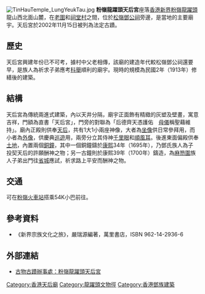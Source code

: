 [[File:TinHauTemple_LungYeukTau.jpg|thumb]]
'''粉嶺龍躍頭天后宮'''座落[[香港|香港]][[新界|新界]][[粉嶺|粉嶺]][[龍躍頭|龍躍頭]]龍山西北面山麓，在[[老圍_(龍躍頭)|老圍]]和[[祠堂村_(龍躍頭)|祠堂村]]之間，位於[[松嶺鄧公祠|松嶺鄧公祠]]旁邊，是當地的主要廟宇。天后宮於2002年11月15日被列為法定古蹟。

==歷史==
天后宮興建年份已不可考，據村中父老相傳，該廟的建造年代較松嶺鄧公祠還要早，是族人為祈求子弟應考[[科舉|科舉]]順利的廟宇。現時的規模為民國2年（1913年）修繕後的建築。

==結構==
天后宮為傳統兩進式建築，內以天井分隔，廟宇正面飾有精緻的灰塑及壁畫，寓意吉祥，門額為直書「天后宮」，門旁的對聯為「后德齊天憑護佑　[[母儀|母儀]]稱聖藉維持」。廟內正殿則供奉[[媽祖|天后]]，共有1大1小兩座神像，大者為[[坐像|坐像]]供日常參拜用，而小者為[[外像|外像]]，供慶典[[巡遊|巡遊]]用，兩旁分立其侍神[[千里眼|千里眼]]和[[順風耳|順風耳]]。後進東面偏殿供奉[[土地|土地]]，內置兩個[[銅鐘|銅鐘]]，其中一個銅鐘鑄於[[康熙|康熙]]34年（1695年），乃鄧氏族人為子投契天后的許願酬神之物；另一古鐘則於康熙39年（1700年）鑄造，為[[麻笏圍|麻笏圍]]族人子弟出門往[[省城|省城]]應試，祈求路上平安而酬神之物。
==交通==
可在[[粉嶺火車站|粉嶺火車站]]搭乘54K小巴前往。
==參考資料==
* 《新界宗族文化之旅》，嚴瑞源編著，萬里書店，ISBN 962-14-2936-6

==外部連結==
* [http://www.amo.gov.hk/b5/monuments_77.php 古物古蹟辦事處：粉嶺龍躍頭天后宮] {{Wayback|url=http://www.amo.gov.hk/b5/monuments_77.php |date=20201022083139 }}

{{龍躍頭文物徑文物}}{{香港法定古蹟}}

[[Category:香港天后廟|Category:香港天后廟]]
[[Category:龍躍頭文物徑|Category:龍躍頭文物徑]]
[[Category:香港鄧族建築|Category:香港鄧族建築]]